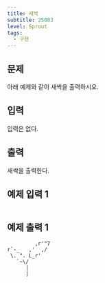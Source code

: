 ```yaml
---
title: 새싹
subtitle: 25083
level: Sprout
tags:
  - 구현
---
```


## 문제

아래 예제와 같이 새싹을 출력하시오.

## 입력

입력은 없다.

## 출력

새싹을 출력한다.

## 예제 입력 1

```

```

## 예제 출력 1

```
         ,r'"7
r`-_   ,'  ,/
 \. ". L_r'
   `~\/
      |
      |
```
